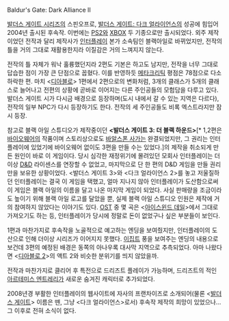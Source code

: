 Baldur's Gate: Dark Alliance II

[[발더스 게이트 시리즈]]의 스핀오프로, [[발더스 게이트: 다크 얼라이언스]]의 성공에 힘입어 2004년 출시된 후속작. 이번에는 [[PS2]]와 [[XBOX]] 두 기종으로만 출시되었다. 외주 제작이었던 전작과 달리 제작사가 [[인터플레이]] 본가 소속팀인 블랙아일로 바뀌었지만, 전작의 틀을 거의 그대로 재활용한지라 이질감은 거의 느껴지지 않는다.

전작의 틀 자체가 워낙 훌륭했던지라 2편도 기본은 하고도 남지만, 전작을 너무 그대로 답습한 점이 가장 큰 단점으로 꼽혔다. 이를 반영하듯 [[메타크리틱]] 평점은 78점으로 다소 하락한 편. 마치 <[[디아블로]]> 1편에서 2편으로의 변화처럼, 3개의 클래스가 5개의 클래스로 늘어나고 전편의 상황에 곧바로 이어지는 다른 주인공들의 모험담을 다루고 있다. 발더스 게이트 시가 다시금 배경으로 등장하며(도시 내에서 갈 수 있는 지역은 다르다), 전작의 일부 NPC가 다시 등장하기도 한다. 전작의 세 주인공들도 비록 엑스트라지만 잠시 등장.

참고로 블랙 아일 스튜디오가 제작중이던 '''<발더스 게이트 3: 더 블랙 하운드>'''[* 1,2편은 [[바이오웨어]]의 작품이며 스토리상으로도 [[바알스폰 사가]]는 완결되었지만, 그 권리는 인터플레이에 있었기에 바이오웨어 없이도 3편을 만들 수는 있었다.]의 제작을 취소되게 만든 원인이 바로 이 게임이다. 당시 심각한 재정위기에 몰려있던 모회사 인터플레이는 더이상 [[D&D]] 라이센스를 연장할 수 없었고, 마지막으로 단 한 편의 D&D 게임을 만들 권리만을 보유한 상황이었다. <발더스 게이트 3>와 <다크 얼라이언스 2>를 놓고 저울질하던 인터플레이는 결국 이 게임을 택했고, 얼마 지나지 않아 인터플레이가 도산함으로써 이 게임은 블랙 아일의 이름을 달고 나온 마지막 게임이 되었다. 사실 판매량을 조금이라도 높이기 위해 블랙 아일 로고를 달았을 뿐, 실제 블랙 아일 스튜디오 인원은 제작에 거의 참여하지 않았다는 이야기도 있다. [[OST]] 중 몇 곡은 <[[아이스윈드 데일]]>에서 그대로 가져오기도 하는 등, 인터플레이가 당시에 정말로 돈이 없었구나 싶은 부분들이 보인다.

1편과 마찬가지로 후속작을 노골적으로 예고하는 엔딩을 보여줬지만, 인터플레이의 도산으로 인해 더이상 시리즈가 이어지지 못했다. [[이집트]] 풍을 보여주는 엔딩의 내용으로 보건데 3편의 예정된 배경은 동쪽의 아나우록 대사막 지역으로 추측되었다. 아마 나왔다면 <[[디아블로 2]]>의 액트 2와 비슷한 분위기를 띄지 않았을까.

전작과 마찬가지로 클리어 후 특전으로 드리즈트 플레이가 가능하며, 드리즈트의 적인 [[아르테미스 엔트레리]]가 새로운 숨겨진 캐릭터로 추가되었다.

2008년경 부활한 인터플레이의 웹사이트에 자사의 프랜차이즈로 소개되어(물론 <[[발더스 게이트]]> 이름은 뗀, 그냥 <다크 얼라이언스>로서) 후속작 제작의 희망이 있었으나... 그 이후로 전혀 소식이 없다.
